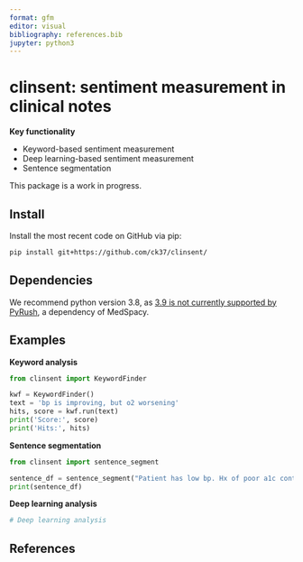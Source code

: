 ```yaml
---
format: gfm
editor: visual
bibliography: references.bib
jupyter: python3
---
```


# clinsent: sentiment measurement in clinical notes

**Key functionality**

 * Keyword-based sentiment measurement
 * Deep learning-based sentiment measurement
 * Sentence segmentation
 
This package is a work in progress.

## Install

Install the most recent code on GitHub via pip:

```bash
pip install git+https://github.com/ck37/clinsent/
```

## Dependencies

We recommend python version 3.8, as [3.9 is not currently supported by PyRush](https://github.com/jianlins/PyRuSH/issues/1), a dependency of MedSpacy.

## Examples

**Keyword analysis**

```python
from clinsent import KeywordFinder

kwf = KeywordFinder()
text = 'bp is improving, but o2 worsening'
hits, score = kwf.run(text)
print('Score:', score)
print('Hits:', hits)
```

**Sentence segmentation**

```python
from clinsent import sentence_segment

sentence_df = sentence_segment("Patient has low bp. Hx of poor a1c control.")
print(sentence_df)
```

**Deep learning analysis**

```python
# Deep learning analysis
```

## References
